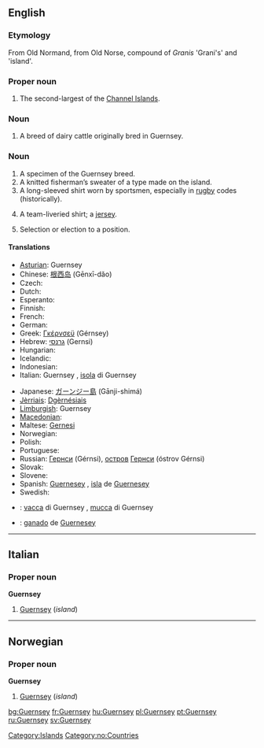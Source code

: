 {{slim-wikipedia|dab=Guernsey (disambiguation)|Guernsey}}
==English==

===Etymology===
From Old Normand, from Old Norse, compound of ''Granis'' 'Grani's' and {{term|ey|lang=non}} 'island'.

===Proper noun===
{{en-proper noun}}

# The second-largest of the [[Channel Islands]].

===Noun===
{{en-noun|Guernsey}}

# A breed of dairy cattle originally bred in Guernsey.

===Noun===
{{en-noun}}

# A specimen of the Guernsey breed.
# A knitted fisherman’s sweater of a type made on the island.
# A long-sleeved shirt worn by sportsmen, especially in [[rugby]] codes (historically).
# {{Australia}} A team-liveried shirt; a [[jersey]].
# {{Australia}} Selection or election to a position.

====Translations====
{{trans-top|island}}
* [[Asturian]]: Guernsey
* Chinese: [[根西岛]] (Gēnxī-dǎo)
* Czech: {{t-|cs|Guernsey}}
* Dutch: {{t-|nl|Guernsey}}
* Esperanto: {{t-|eo|Guernsey|xs=Esperanto}}
* Finnish: {{t-|fi|Guernsey}}
* French: {{t+|fr|Guernesey}}
* German: {{t-|de|Guernsey}}
* Greek: [[Γκέρνσεϋ]] (Gérnsey)
* Hebrew: [[גרנסי]] (Gernsi)
* Hungarian: {{t+|hu|Guernsey}}
* Icelandic: {{t-|is|Guernsey}}
* Indonesian: {{t-|id|Guernsey|xs=Indonesian}}
* Italian: Guernsey {{f}}, [[isola]] di Guernsey {{f}}
{{trans-mid}}
* Japanese: [[ガーンジー島]] (Gānji-shimá)
* [[Jèrriais]]: [[Dgèrnésiais]]
* [[Limburgish]]: Guernsey
* [[Macedonian]]: {{t|mk|Гернзи|n|tr=Gérnzi}}
* Maltese: [[Gernesi]]
* Norwegian: {{t-|no|Guernsey}}
* Polish: {{t+|pl|Guernsey}}
* Portuguese: {{t+|pt|Guernsey}}
* Russian: [[Гернси]] (Gérnsi), [[остров]] [[Гернси]] (óstrov Gérnsi) {{m}}
* Slovak: {{t-|sk|Guernsey}}
* Slovene: {{t-|sl|Guernsey}}
* Spanish: [[Guernesey]] {{f}}, [[isla]] de [[Guernesey]] {{f}}
* Swedish: {{t+|sv|Guernsey}}
{{trans-bottom}}

{{trans-top|cattle breed}}
* {{ttbc|it}}: [[vacca]] di Guernsey {{f}}, [[mucca]] di Guernsey {{f}}
{{trans-mid}}
* {{ttbc|es}}: [[ganado]] de [[Guernesey]] {{m}}
{{trans-bottom}}

{{trans-top|cattle breed specimen}}
{{trans-mid}}
{{trans-bottom}}

{{trans-top|sweater}}
{{trans-mid}}
{{trans-bottom}}

{{trans-top|long-sleeved shirt worn by sportsmen}}
{{trans-mid}}
{{trans-bottom}}

{{trans-top|team-liveried shirt}}
{{trans-mid}}
{{trans-bottom}}

{{trans-top|selection or election to a position}}
{{trans-mid}}
{{trans-bottom}}

----

==Italian==

===Proper noun===
'''Guernsey'''

# [[Guernsey#Italian|Guernsey]] (''island'')

----

==Norwegian==

===Proper noun===
'''Guernsey'''

# [[Guernsey#English|Guernsey]] (''island'')

[[Category:Islands]]
[[Category:no:Countries]]

[[bg:Guernsey]]
[[fr:Guernsey]]
[[hu:Guernsey]]
[[pl:Guernsey]]
[[pt:Guernsey]]
[[ru:Guernsey]]
[[sv:Guernsey]]